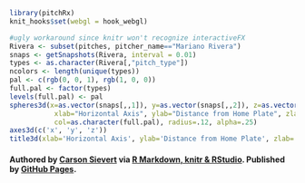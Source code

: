 
```r
library(pitchRx)
knit_hooks$set(webgl = hook_webgl)
```

```r
#ugly workaround since knitr won't recognize interactiveFX
Rivera <- subset(pitches, pitcher_name=="Mariano Rivera")
snaps <- getSnapshots(Rivera, interval = 0.01)
types <- as.character(Rivera[,"pitch_type"])
ncolors <- length(unique(types))
pal <- c(rgb(0, 0, 1), rgb(1, 0, 0))
full.pal <- factor(types)
levels(full.pal) <- pal
spheres3d(x=as.vector(snaps[,,1]), y=as.vector(snaps[,,2]), z=as.vector(snaps[,,3]),
           xlab="Horizontal Axis", ylab="Distance from Home Plate", zlab="Height From Ground",
           col=as.character(full.pal), radius=.12, alpha=.25)
axes3d(c('x', 'y', 'z')) 
title3d(xlab='Horizontal Axis', ylab='Distance from Home Plate', zlab='Height From Ground')
```

#### Authored by <a href="http://cpsievert.github.com/home.html">Carson Sievert</a> via <a href="http://www.rstudio.com/ide/docs/authoring/using_markdown">R Markdown, knitr & RStudio</a>. Published by <a href="http://pages.github.com/">GitHub Pages</a>.